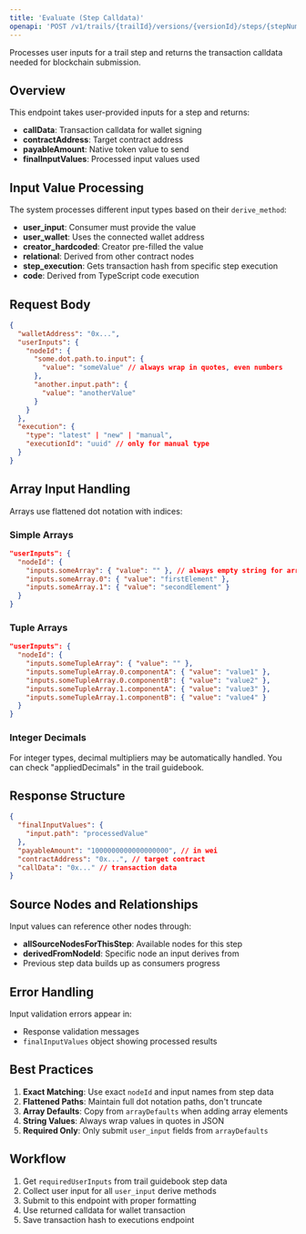 ```yaml
---
title: 'Evaluate (Step Calldata)'
openapi: 'POST /v1/trails/{trailId}/versions/{versionId}/steps/{stepNumber}/evaluations/'
---
```


Processes user inputs for a trail step and returns the transaction calldata needed for blockchain submission.

## Overview

This endpoint takes user-provided inputs for a step and returns:
- **callData**: Transaction calldata for wallet signing
- **contractAddress**: Target contract address  
- **payableAmount**: Native token value to send
- **finalInputValues**: Processed input values used

## Input Value Processing

The system processes different input types based on their `derive_method`:

- **user_input**: Consumer must provide the value
- **user_wallet**: Uses the connected wallet address
- **creator_hardcoded**: Creator pre-filled the value
- **relational**: Derived from other contract nodes
- **step_execution**: Gets transaction hash from specific step execution
- **code**: Derived from TypeScript code execution

## Request Body

```json
{
  "walletAddress": "0x...",
  "userInputs": {
    "nodeId": {
      "some.dot.path.to.input": {
        "value": "someValue" // always wrap in quotes, even numbers
      },
      "another.input.path": {
        "value": "anotherValue"  
      }
    }
  },
  "execution": { 
    "type": "latest" | "new" | "manual",
    "executionId": "uuid" // only for manual type
  }
}
```

## Array Input Handling

Arrays use flattened dot notation with indices:

### Simple Arrays
```json
"userInputs": {
  "nodeId": {
    "inputs.someArray": { "value": "" }, // always empty string for array parent
    "inputs.someArray.0": { "value": "firstElement" },
    "inputs.someArray.1": { "value": "secondElement" }
  }
}
```

### Tuple Arrays  
```json
"userInputs": {
  "nodeId": {
    "inputs.someTupleArray": { "value": "" },
    "inputs.someTupleArray.0.componentA": { "value": "value1" },
    "inputs.someTupleArray.0.componentB": { "value": "value2" },
    "inputs.someTupleArray.1.componentA": { "value": "value3" },
    "inputs.someTupleArray.1.componentB": { "value": "value4" }
  }
}
```

### Integer Decimals
For integer types, decimal multipliers may be automatically handled. You can check "appliedDecimals" in the trail guidebook.

## Response Structure

```json
{
  "finalInputValues": {
    "input.path": "processedValue"
  },
  "payableAmount": "1000000000000000000", // in wei
  "contractAddress": "0x...", // target contract
  "callData": "0x..." // transaction data
}
```

## Source Nodes and Relationships

Input values can reference other nodes through:
- **allSourceNodesForThisStep**: Available nodes for this step
- **derivedFromNodeId**: Specific node an input derives from
- Previous step data builds up as consumers progress

## Error Handling

Input validation errors appear in:
- Response validation messages
- `finalInputValues` object showing processed results

## Best Practices

1. **Exact Matching**: Use exact `nodeId` and input names from step data
2. **Flattened Paths**: Maintain full dot notation paths, don't truncate  
3. **Array Defaults**: Copy from `arrayDefaults` when adding array elements
4. **String Values**: Always wrap values in quotes in JSON
5. **Required Only**: Only submit `user_input` fields from `arrayDefaults`

## Workflow

1. Get `requiredUserInputs` from trail guidebook step data
2. Collect user input for all `user_input` derive methods
3. Submit to this endpoint with proper formatting
4. Use returned calldata for wallet transaction
5. Save transaction hash to executions endpoint 